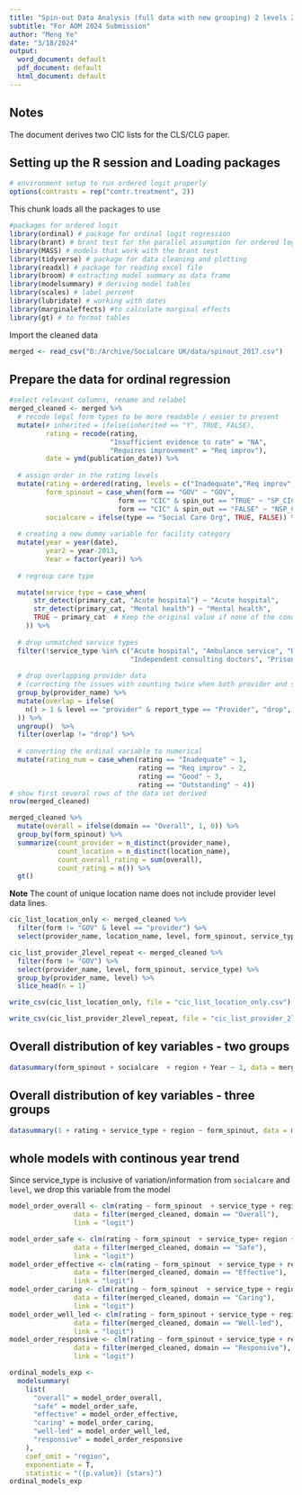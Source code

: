 ```yaml
---
title: "Spin-out Data Analysis (full data with new grouping) 2 levels 2017 data"
subtitle: "For AOM 2024 Submission"
author: "Meng Ye"
date: "3/18/2024"
output:
  word_document: default
  pdf_document: default
  html_document: default
---
```


## Notes

The document derives two CIC lists for the CLS/CLG paper. 

## Setting up the R session and Loading packages

```r
# environment setup to run ordered logit properly
options(contrasts = rep("contr.treatment", 2))
```


This chunk loads all the packages to use

```r
#packages for ordered logit
library(ordinal) # package for ordinal logit regression
library(brant) # brant test for the parallel assumption for ordered logit
library(MASS) # models that work with the brant test
library(tidyverse) # package for data cleaning and plotting
library(readxl) # package for reading excel file
library(broom) # extracting model summary as data frame
library(modelsummary) # deriving model tables
library(scales) # label percent
library(lubridate) # working with dates
library(marginaleffects) #to calculate marginal effects
library(gt) # to format tables
```

Import the cleaned data 

```r
merged <- read_csv("D:/Archive/Socialcare UK/data/spinout_2017.csv")
```


## Prepare the data for ordinal regression

```r
#select relevant columns, rename and relabel 
merged_cleaned <- merged %>% 
  # recode legal form types to be more readable / easier to present
  mutate(# inherited = ifelse(inherited == "Y", TRUE, FALSE),
         rating = recode(rating, 
                         "Insufficient evidence to rate" = "NA",
                         "Requires improvement" = "Req improv"),
         date = ymd(publication_date)) %>% 
  
  # assign order in the rating levels
  mutate(rating = ordered(rating, levels = c("Inadequate","Req improv", "Good", "Outstanding")),
         form_spinout = case_when(form == "GOV" ~ "GOV",
                           form == "CIC" & spin_out == "TRUE" ~ "SP_CIC",
                           form == "CIC" & spin_out == "FALSE" ~ "NSP_CIC"),
         socialcare = ifelse(type == "Social Care Org", TRUE, FALSE)) %>% 
  
  # creating a new dummy variable for facility category
  mutate(year = year(date),
         year2 = year-2013,
         Year = factor(year)) %>%
  
  # regroup care type

  mutate(service_type = case_when(
      str_detect(primary_cat, "Acute hospital") ~ "Acute hospital",
      str_detect(primary_cat, "Mental health") ~ "Mental health",
      TRUE ~ primary_cat  # Keep the original value if none of the conditions match
    )) %>%
  
  # drop unmatched service types
  filter(!service_type %in% c("Acute hospital", "Ambulance service", "Dentists", 
                              "Independent consulting doctors", "Prison Healthcare")) %>% 
  
  # drop overlapping provider data 
  # (correcting the issues with counting twice when both provider and service location are available)
  group_by(provider_name) %>% 
  mutate(overlap = ifelse(
    n() > 1 & level == "provider" & report_type == "Provider", "drop", "keep"
  )) %>%
  ungroup()  %>% 
  filter(overlap != "drop") %>% 
  
  # converting the ordinal variable to numerical 
  mutate(rating_num = case_when(rating == "Inadequate" ~ 1,
                                rating == "Req improv" ~ 2,
                                rating == "Good" ~ 3,
                                rating == "Outstanding" ~ 4)) 
# show first several rows of the data set derived 
nrow(merged_cleaned)
```

```r
merged_cleaned %>% 
  mutate(overall = ifelse(domain == "Overall", 1, 0)) %>% 
  group_by(form_spinout) %>% 
  summarize(count_provider = n_distinct(provider_name),
            count_location = n_distinct(location_name),
            count_overall_rating = sum(overall),
            count_rating = n()) %>% 
  gt()
```

**Note** The count of unique location name does not include provider level data lines. 



```r
cic_list_location_only <- merged_cleaned %>% 
  filter(form != "GOV" & level == "provider") %>% 
  select(provider_name, location_name, level, form_spinout, service_type) 
```

```r
cic_list_provider_2level_repeat <- merged_cleaned %>% 
  filter(form != "GOV") %>% 
  select(provider_name, level, form_spinout, service_type) %>% 
  group_by(provider_name, level) %>% 
  slice_head(n = 1)
```


```r
write_csv(cic_list_location_only, file = "cic_list_location_only.csv")
```

```r
write_csv(cic_list_provider_2level_repeat, file = "cic_list_provider_2level_repeat.csv")
```



## Overall distribution of key variables - two groups

```r
datasummary(form_spinout + socialcare  + region + Year ~ 1, data = merged_cleaned, fmt = 0)
```


## Overall distribution of key variables - three groups 


```r
datasummary(1 + rating + service_type + region ~ form_spinout, data = merged_cleaned, fmt = 0)
```

## whole models with continous year trend 

Since service_type is inclusive of variation/information from `socialcare` and `level`, we drop this variable from the model 

```r
model_order_overall <- clm(rating ~ form_spinout  + service_type + region + year2,
                data = filter(merged_cleaned, domain == "Overall"),
                link = "logit")

model_order_safe <- clm(rating ~ form_spinout  + service_type+ region + year2,
                data = filter(merged_cleaned, domain == "Safe"),
                link = "logit")
model_order_effective <- clm(rating ~ form_spinout  + service_type + region + year2,
                data = filter(merged_cleaned, domain == "Effective"),
                link = "logit")
model_order_caring <- clm(rating ~ form_spinout  + service_type + region + year2,
                data = filter(merged_cleaned, domain == "Caring"),
                link = "logit")
model_order_well_led <- clm(rating ~ form_spinout + service_type + region + year2,
                data = filter(merged_cleaned, domain == "Well-led"),
                link = "logit")
model_order_responsive <- clm(rating ~ form_spinout + service_type + region + year2,
                data = filter(merged_cleaned, domain == "Responsive"),
                link = "logit")
```



```r
ordinal_models_exp <-
  modelsummary(
    list(
      "overall" = model_order_overall,
      "safe" = model_order_safe,
      "effective" = model_order_effective,
      "caring" = model_order_caring,
      "well-led" = model_order_well_led,
      "responsive" = model_order_responsive
    ),
    coef_omit = "region",
    exponentiate = T,
    statistic = "({p.value}) {stars}")
ordinal_models_exp
```


